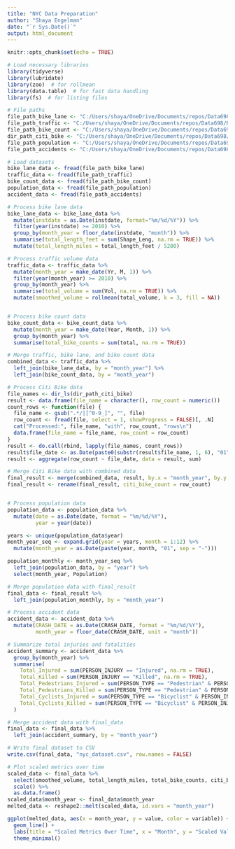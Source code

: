 ```yaml
---
title: "NYC Data Preparation"
author: "Shaya Engelman"
date: "`r Sys.Date()`"
output: html_document
---
```


```r
knitr::opts_chunk$set(echo = TRUE)
```

```r
# Load necessary libraries
library(tidyverse)
library(lubridate)
library(zoo)  # for rollmean
library(data.table)  # for fast data handling
library(fs)  # for listing files

# File paths
file_path_bike_lane <- "C:/Users/shaya/OneDrive/Documents/repos/Data698/Research Project/Data/NYC/New_York_City_Bike_Routes_20240910.csv"
file_path_traffic <- "C:/Users/shaya/OneDrive/Documents/repos/Data698/Research Project/Data/NYC/Automated_Traffic_Volume_Counts_20240912.csv"
file_path_bike_count <- "C:/Users/shaya/OneDrive/Documents/repos/Data698/Research Project/Data/NYC/bikecount-month (1).csv"
dir_path_citi_bike <- "C:/Users/shaya/OneDrive/Documents/repos/Data698/Research Project/Data/NYC/Citi Bike"
file_path_population <- "C:/Users/shaya/OneDrive/Documents/repos/Data698/Research Project/Data/NYC/New York City-population-2023-12-10 (1).csv"
file_path_accidents <- "C:/Users/shaya/OneDrive/Documents/repos/Data698/Research Project/Data/NYC/Motor_Vehicle_Collisions_-_Person_20241010.csv"

# Load datasets
bike_lane_data <- fread(file_path_bike_lane)
traffic_data <- fread(file_path_traffic)
bike_count_data <- fread(file_path_bike_count)
population_data <- fread(file_path_population)
accident_data <- fread(file_path_accidents)

# Process bike lane data
bike_lane_data <- bike_lane_data %>%
  mutate(instdate = as.Date(instdate, format="%m/%d/%Y")) %>%
  filter(year(instdate) >= 2010) %>%
  group_by(month_year = floor_date(instdate, "month")) %>%
  summarise(total_length_feet = sum(Shape_Leng, na.rm = TRUE)) %>%
  mutate(total_length_miles = total_length_feet / 5280)

# Process traffic volume data
traffic_data <- traffic_data %>%
  mutate(month_year = make_date(Yr, M, 1)) %>%
  filter(year(month_year) >= 2010) %>%
  group_by(month_year) %>%
  summarise(total_volume = sum(Vol, na.rm = TRUE)) %>%
  mutate(smoothed_volume = rollmean(total_volume, k = 3, fill = NA))


# Process bike count data
bike_count_data <- bike_count_data %>%
  mutate(month_year = make_date(Year, Month, 1)) %>%
  group_by(month_year) %>%
  summarise(total_bike_counts = sum(total, na.rm = TRUE))

# Merge traffic, bike lane, and bike count data
combined_data <- traffic_data %>%
  left_join(bike_lane_data, by = "month_year") %>%
  left_join(bike_count_data, by = "month_year")

# Process Citi Bike data
file_names <- dir_ls(dir_path_citi_bike)
result <- data.frame(file_name = character(), row_count = numeric())
count_rows <- function(file) {
  file_name <- gsub(".*/|[^0-9_]", "", file)
  row_count <- fread(file, select = 1, showProgress = FALSE)[, .N]
  cat("Processed:", file_name, "with", row_count, "rows\n")
  data.frame(file_name = file_name, row_count = row_count)
}
result <- do.call(rbind, lapply(file_names, count_rows))
result$file_date <- as.Date(paste0(substr(result$file_name, 1, 6), "01"), format = "%Y%m%d")
result <- aggregate(row_count ~ file_date, data = result, sum)

# Merge Citi Bike data with combined data
final_result <- merge(combined_data, result, by.x = "month_year", by.y = "file_date", all.x = TRUE)
final_result <- rename(final_result, citi_bike_count = row_count)


# Process population data
population_data <- population_data %>%
  mutate(date = as.Date(date, format = "%m/%d/%Y"),
         year = year(date))

years <- unique(population_data$year)
month_year_seq <- expand.grid(year = years, month = 1:12) %>%
  mutate(month_year = as.Date(paste(year, month, "01", sep = "-")))

population_monthly <- month_year_seq %>%
  left_join(population_data, by = "year") %>%
  select(month_year, Population)

# Merge population data with final_result
final_data <- final_result %>%
  left_join(population_monthly, by = "month_year")

# Process accident data
accident_data <- accident_data %>%
  mutate(CRASH_DATE = as.Date(CRASH_DATE, format = "%m/%d/%Y"),
         month_year = floor_date(CRASH_DATE, unit = "month"))

# Summarize total injuries and fatalities
accident_summary <- accident_data %>%
  group_by(month_year) %>%
  summarise(
    Total_Injured = sum(PERSON_INJURY == "Injured", na.rm = TRUE),
    Total_Killed = sum(PERSON_INJURY == "Killed", na.rm = TRUE),
    Total_Pedestrians_Injured = sum(PERSON_TYPE == "Pedestrian" & PERSON_INJURY == "Injured", na.rm = TRUE),
    Total_Pedestrians_Killed = sum(PERSON_TYPE == "Pedestrian" & PERSON_INJURY == "Killed", na.rm = TRUE),
    Total_Cyclists_Injured = sum(PERSON_TYPE == "Bicyclist" & PERSON_INJURY == "Injured", na.rm = TRUE),
    Total_Cyclists_Killed = sum(PERSON_TYPE == "Bicyclist" & PERSON_INJURY == "Killed", na.rm = TRUE)
  )

# Merge accident data with final_data
final_data <- final_data %>%
  left_join(accident_summary, by = "month_year")

# Write final dataset to CSV
write.csv(final_data, "nyc_dataset.csv", row.names = FALSE)

# Plot scaled metrics over time
scaled_data <- final_data %>%
  select(smoothed_volume, total_length_miles, total_bike_counts, citi_bike_count, Total_Injured, Total_Pedestrians_Injured, Total_Cyclists_Injured) %>%
  scale() %>%
  as.data.frame()
scaled_data$month_year <- final_data$month_year
melted_data <- reshape2::melt(scaled_data, id.vars = "month_year")

ggplot(melted_data, aes(x = month_year, y = value, color = variable)) +
  geom_line() +
  labs(title = "Scaled Metrics Over Time", x = "Month", y = "Scaled Value") +
  theme_minimal()
```


